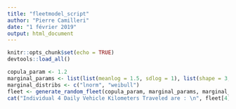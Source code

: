 ```yaml
---
title: "fleetmodel_script"
author: "Pierre Camilleri"
date: "1 février 2019"
output: html_document
---
```


```r
knitr::opts_chunk$set(echo = TRUE)
devtools::load_all()
```

```r
copula_param <- 1.2
marginal_params <- list(list(meanlog = 1.5, sdlog = 1), list(shape = 3, scale = 5))
marginal_distribs <- c("lnorm", "weibull")
fleet <- generate_random_fleet(copula_param, marginal_params, marginal_distribs, 10, 10)
cat("Individual 4 Daily Vehicle Kilometers Traveled are : \n", fleet[4])
```

